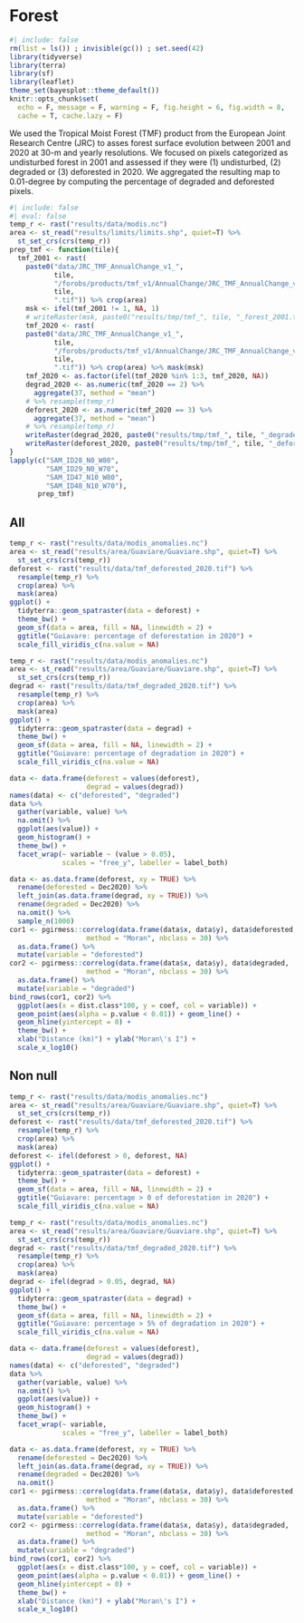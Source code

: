 # Forest {.unnumbered}

```r
#| include: false
rm(list = ls()) ; invisible(gc()) ; set.seed(42)
library(tidyverse)
library(terra)
library(sf)
library(leaflet)
theme_set(bayesplot::theme_default())
knitr::opts_chunk$set(
  echo = F, message = F, warning = F, fig.height = 6, fig.width = 8,
  cache = T, cache.lazy = F)
```

We used the Tropical Moist Forest (TMF) product from the European Joint Research Centre (JRC) to asses forest surface evolution between 2001 and 2020 at 30-m and yearly resolutions. We focused on pixels categorized as undisturbed forest in 2001 and assessed if they were (1) undisturbed, (2) degraded or (3) deforested in 2020. We aggregated the resulting map to 0.01-degree by computing the percentage of degraded and deforested pixels.

```r
#| include: false
#| eval: false
temp_r <- rast("results/data/modis.nc")
area <- st_read("results/limits/limits.shp", quiet=T) %>% 
  st_set_crs(crs(temp_r))
prep_tmf <- function(tile){
  tmf_2001 <- rast(
    paste0("data/JRC_TMF_AnnualChange_v1_", 
           tile,
           "/forobs/products/tmf_v1/AnnualChange/JRC_TMF_AnnualChange_v1_2001_",
           tile,
           ".tif")) %>% crop(area)
    msk <- ifel(tmf_2001 != 1, NA, 1)
    # writeRaster(msk, paste0("results/tmp/tmf_", tile, "_forest_2001.tif"))
    tmf_2020 <- rast(
    paste0("data/JRC_TMF_AnnualChange_v1_", 
           tile,
           "/forobs/products/tmf_v1/AnnualChange/JRC_TMF_AnnualChange_v1_2020_",
           tile,
           ".tif")) %>% crop(area) %>% mask(msk)
    tmf_2020 <- as.factor(ifel(tmf_2020 %in% 1:3, tmf_2020, NA))
    degrad_2020 <- as.numeric(tmf_2020 == 2) %>% 
      aggregate(37, method = "mean")
    # %>% resample(temp_r)
    deforest_2020 <- as.numeric(tmf_2020 == 3) %>% 
      aggregate(37, method = "mean")
    # %>% resample(temp_r)
    writeRaster(degrad_2020, paste0("results/tmp/tmf_", tile, "_degraded_2020.tif"))
    writeRaster(deforest_2020, paste0("results/tmp/tmf_", tile, "_deforested_2020.tif"))
}
lapply(c("SAM_ID28_N0_W80",
         "SAM_ID29_N0_W70",
         "SAM_ID47_N10_W80",
         "SAM_ID48_N10_W70"),
       prep_tmf)
```

## All

```r
temp_r <- rast("results/data/modis_anomalies.nc")
area <- st_read("results/area/Guaviare/Guaviare.shp", quiet=T) %>% 
  st_set_crs(crs(temp_r))
deforest <- rast("results/data/tmf_deforested_2020.tif") %>% 
  resample(temp_r) %>% 
  crop(area) %>% 
  mask(area)
ggplot() +
  tidyterra::geom_spatraster(data = deforest) +
  theme_bw() +
  geom_sf(data = area, fill = NA, linewidth = 2) +
  ggtitle("Guiavare: percentage of deforestation in 2020") +
  scale_fill_viridis_c(na.value = NA)
```

```r
temp_r <- rast("results/data/modis_anomalies.nc")
area <- st_read("results/area/Guaviare/Guaviare.shp", quiet=T) %>% 
  st_set_crs(crs(temp_r))
degrad <- rast("results/data/tmf_degraded_2020.tif") %>% 
  resample(temp_r) %>% 
  crop(area) %>% 
  mask(area)
ggplot() +
  tidyterra::geom_spatraster(data = degrad) +
  theme_bw() +
  geom_sf(data = area, fill = NA, linewidth = 2) +
  ggtitle("Guiavare: percentage of degradation in 2020") +
  scale_fill_viridis_c(na.value = NA)
```

```r
data <- data.frame(deforest = values(deforest),
                   degrad = values(degrad))
names(data) <- c("deforested", "degraded")
data %>% 
  gather(variable, value) %>% 
  na.omit() %>% 
  ggplot(aes(value)) +
  geom_histogram() +
  theme_bw() +
  facet_wrap(~ variable ~ (value > 0.05), 
             scales = "free_y", labeller = label_both)
```

```r
data <- as.data.frame(deforest, xy = TRUE) %>% 
  rename(deforested = Dec2020) %>% 
  left_join(as.data.frame(degrad, xy = TRUE)) %>% 
  rename(degraded = Dec2020) %>% 
  na.omit() %>% 
  sample_n(1000)
cor1 <- pgirmess::correlog(data.frame(data$x, data$y), data$deforested,
                   method = "Moran", nbclass = 30) %>% 
  as.data.frame() %>% 
  mutate(variable = "deforested")
cor2 <- pgirmess::correlog(data.frame(data$x, data$y), data$degraded,
                   method = "Moran", nbclass = 30) %>% 
  as.data.frame() %>% 
  mutate(variable = "degraded")
bind_rows(cor1, cor2) %>% 
  ggplot(aes(x = dist.class*100, y = coef, col = variable)) + 
  geom_point(aes(alpha = p.value < 0.01)) + geom_line() +
  geom_hline(yintercept = 0) +
  theme_bw() +
  xlab("Distance (km)") + ylab("Moran\'s I") +
  scale_x_log10()
```

## Non null

```r
temp_r <- rast("results/data/modis_anomalies.nc")
area <- st_read("results/area/Guaviare/Guaviare.shp", quiet=T) %>% 
  st_set_crs(crs(temp_r))
deforest <- rast("results/data/tmf_deforested_2020.tif") %>% 
  resample(temp_r) %>% 
  crop(area) %>% 
  mask(area)
deforest <- ifel(deforest > 0, deforest, NA)
ggplot() +
  tidyterra::geom_spatraster(data = deforest) +
  theme_bw() +
  geom_sf(data = area, fill = NA, linewidth = 2) +
  ggtitle("Guiavare: percentage > 0 of deforestation in 2020") +
  scale_fill_viridis_c(na.value = NA)
```

```r
temp_r <- rast("results/data/modis_anomalies.nc")
area <- st_read("results/area/Guaviare/Guaviare.shp", quiet=T) %>% 
  st_set_crs(crs(temp_r))
degrad <- rast("results/data/tmf_degraded_2020.tif") %>% 
  resample(temp_r) %>% 
  crop(area) %>% 
  mask(area)
degrad <- ifel(degrad > 0.05, degrad, NA)
ggplot() +
  tidyterra::geom_spatraster(data = degrad) +
  theme_bw() +
  geom_sf(data = area, fill = NA, linewidth = 2) +
  ggtitle("Guiavare: percentage > 5% of degradation in 2020") +
  scale_fill_viridis_c(na.value = NA)
```

```r
data <- data.frame(deforest = values(deforest),
                   degrad = values(degrad))
names(data) <- c("deforested", "degraded")
data %>% 
  gather(variable, value) %>% 
  na.omit() %>% 
  ggplot(aes(value)) +
  geom_histogram() +
  theme_bw() +
  facet_wrap(~ variable, 
             scales = "free_y", labeller = label_both)
```

```r
data <- as.data.frame(deforest, xy = TRUE) %>% 
  rename(deforested = Dec2020) %>% 
  left_join(as.data.frame(degrad, xy = TRUE)) %>% 
  rename(degraded = Dec2020) %>% 
  na.omit()
cor1 <- pgirmess::correlog(data.frame(data$x, data$y), data$deforested,
                   method = "Moran", nbclass = 30) %>% 
  as.data.frame() %>% 
  mutate(variable = "deforested")
cor2 <- pgirmess::correlog(data.frame(data$x, data$y), data$degraded,
                   method = "Moran", nbclass = 30) %>% 
  as.data.frame() %>% 
  mutate(variable = "degraded")
bind_rows(cor1, cor2) %>% 
  ggplot(aes(x = dist.class*100, y = coef, col = variable)) + 
  geom_point(aes(alpha = p.value < 0.01)) + geom_line() +
  geom_hline(yintercept = 0) +
  theme_bw() +
  xlab("Distance (km)") + ylab("Moran\'s I") +
  scale_x_log10()
```
